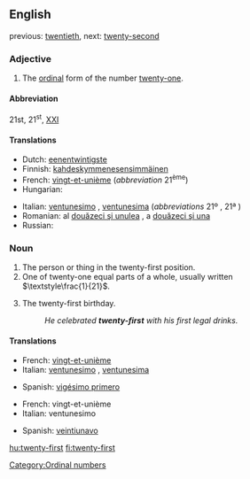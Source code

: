 ==English==
previous: [[twentieth]], next: [[twenty-second]]

===Adjective===
{{en-adj|pos=[[twenty]]-[[first]]|-}}

# The [[ordinal number|ordinal]] form of the number [[twenty-one]].

====Abbreviation====
21st, 21<sup>st</sup>, [[XXI]]

====Translations====
{{trans-top|the ordinal form of the number twenty-one}}
* Dutch: [[eenentwintigste]]
* Finnish: [[kahdeskymmenesensimmäinen]]
* French: [[vingt-et-unième]] (''abbreviation'' 21<sup>ème</sup>)
* Hungarian: {{t|hu|huszonegyedik}}
{{trans-mid}}
* Italian: [[ventunesimo]] {{m}}, [[ventunesima]] {{f}} (''abbreviations'' 21º {{m}}, 21ª {{f}})
* Romanian: al [[douăzeci şi unulea]] {{m}}, a [[douăzeci şi una]] {{f}}
* Russian: {{t|ru|двадцать первый|sc=Cyrl|tr=dvádcat' p'érvyj}}
{{trans-bottom}}

===Noun===
{{en-noun|sg=[[twenty]]-[[first]]}}

# The person or thing in the twenty-first position.
# One of twenty-one equal parts of a whole, usually written <math>\textstyle\frac{1}{21}</math>.
# {{informal|USA}} The twenty-first birthday.
#: ''He celebrated '''twenty-first''' with his first legal drinks.''

====Translations====
{{trans-top|ordinal}}
* French: [[vingt-et-unième]] {{m|f}}
* Italian: [[ventunesimo]] {{m}}, [[ventunesima]] {{f}}
{{trans-mid}}
* Spanish: [[vigésimo primero]]
{{trans-bottom}}

{{trans-top|portion of a whole}}
* French: vingt-et-unième {{m}}
* Italian: ventunesimo {{m}}
{{trans-mid}}
* Spanish: [[veintiunavo]]
{{trans-bottom}}

[[Category:Ordinal numbers]]

[[hu:twenty-first]]
[[fi:twenty-first]]